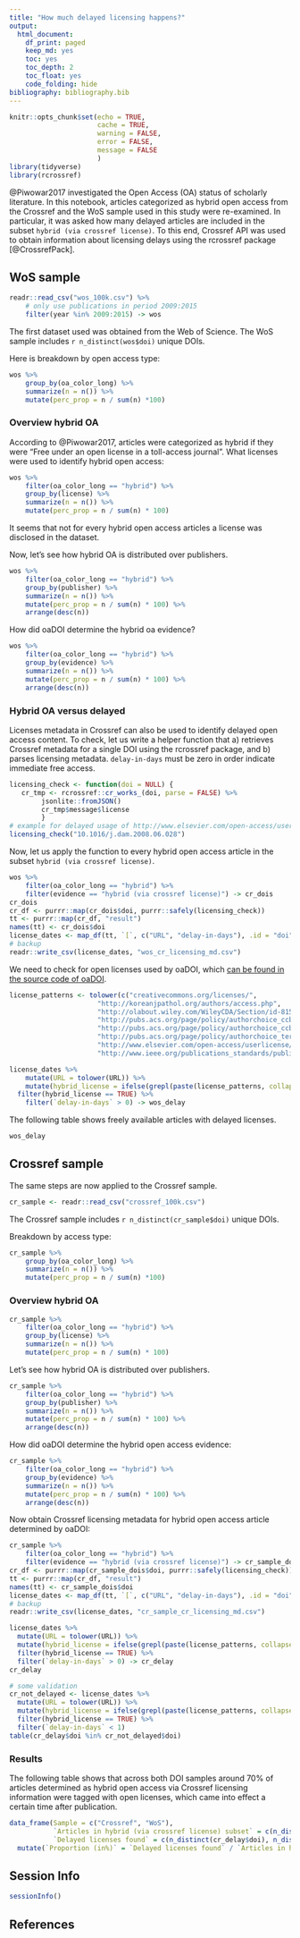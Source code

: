 ```yaml
---
title: "How much delayed licensing happens?"
output:
  html_document:
    df_print: paged
    keep_md: yes
    toc: yes
    toc_depth: 2
    toc_float: yes
    code_folding: hide
bibliography: bibliography.bib
---
```


```r
knitr::opts_chunk$set(echo = TRUE, 
                      cache = TRUE, 
                      warning = FALSE, 
                      error = FALSE,
                      message = FALSE
                      )
library(tidyverse)
library(rcrossref)
```

@Piwowar2017 investigated the Open Access (OA) status of scholarly literature. In this notebook, articles categorized as hybrid open access from the Crossref and the WoS sample used in this study were re-examined. In particular, it was asked how many delayed articles are included in the subset `hybrid (via crossref license)`. To this end, Crossref API was used to obtain information about licensing delays using the rcrossref package [@CrossrefPack]. 

## WoS sample

```r
readr::read_csv("wos_100k.csv") %>%
    # only use publications in period 2009:2015
    filter(year %in% 2009:2015) -> wos
```

The first dataset used was obtained from the Web of Science. The WoS sample includes `r n_distinct(wos$doi)` unique DOIs.

Here is breakdown by open access type:

```r
wos %>%
    group_by(oa_color_long) %>%
    summarize(n = n()) %>%
    mutate(perc_prop = n / sum(n) *100)
```

### Overview hybrid OA

According to @Piwowar2017, articles were categorized as hybrid if they were "Free under an open license in a toll-access journal". What licenses were used to identify hybrid open access:

```r
wos %>%
    filter(oa_color_long == "hybrid") %>%
    group_by(license) %>%
    summarize(n = n()) %>%
    mutate(perc_prop = n / sum(n) * 100)
```

It seems that not for every hybrid open access articles a license was disclosed in the dataset.

Now, let's see how hybrid OA is distributed over publishers.

```r
wos %>%
    filter(oa_color_long == "hybrid") %>%
    group_by(publisher) %>%
    summarize(n = n()) %>%
    mutate(perc_prop = n / sum(n) * 100) %>%
    arrange(desc(n))
```

How did oaDOI determine the hybrid oa evidence?

```r
wos %>%
    filter(oa_color_long == "hybrid") %>%
    group_by(evidence) %>%
    summarize(n = n()) %>%
    mutate(perc_prop = n / sum(n) * 100) %>%
    arrange(desc(n))
```

### Hybrid OA versus delayed

Licenses metadata in Crossref can also be used to identify delayed open access content. To check, let us write a helper function that a) retrieves Crossref metadata for a single DOI using the rcrossref package, and b) parses licensing metadata. `delay-in-days` must be zero in order indicate immediate free access.

```r
licensing_check <- function(doi = NULL) {
   cr_tmp <- rcrossref::cr_works_(doi, parse = FALSE) %>%
        jsonlite::fromJSON()
        cr_tmp$message$license
        }
# example for delayed usage of http://www.elsevier.com/open-access/userlicense/1.0/	license
licensing_check("10.1016/j.dam.2008.06.028")
```

Now, let us apply the function to every hybrid open access article in the subset `hybrid (via crossref license)`.

```r
wos %>%
    filter(oa_color_long == "hybrid") %>%
    filter(evidence == "hybrid (via crossref license)") -> cr_dois
cr_dois
cr_df <- purrr::map(cr_dois$doi, purrr::safely(licensing_check))
tt <- purrr::map(cr_df, "result")
names(tt) <- cr_dois$doi
license_dates <- map_df(tt, `[`, c("URL", "delay-in-days"), .id = "doi") 
# backup
readr::write_csv(license_dates, "wos_cr_licensing_md.csv")
```

We need to check for open licenses used by oaDOI, which [can be found in the source code of oaDOI](https://github.com/dissemin/dissemin/blob/0aa00972eb13a6a59e1bc04b303cdcab9189406a/backend/crossref.py#L89).

```r
license_patterns <- tolower(c("creativecommons.org/licenses/",
                      "http://koreanjpathol.org/authors/access.php",
                      "http://olabout.wiley.com/WileyCDA/Section/id-815641.html",
                      "http://pubs.acs.org/page/policy/authorchoice_ccby_termsofuse.html",
                      "http://pubs.acs.org/page/policy/authorchoice_ccbyncnd_termsofuse.html",
                      "http://pubs.acs.org/page/policy/authorchoice_termsofuse.html",
                      "http://www.elsevier.com/open-access/userlicense/1.0/",
                      "http://www.ieee.org/publications_standards/publications/rights/oapa.pdf"))

license_dates %>%
    mutate(URL = tolower(URL)) %>%
    mutate(hybrid_license = ifelse(grepl(paste(license_patterns, collapse = "|"), URL), TRUE, FALSE)) %>%
  filter(hybrid_license == TRUE) %>%
    filter(`delay-in-days` > 0) -> wos_delay
```

The following table shows freely available articles with delayed licenses.

```r
wos_delay
```

## Crossref sample

The same steps are now applied to the Crossref sample.

```r
cr_sample <- readr::read_csv("crossref_100k.csv")
```

The Crossref sample includes `r n_distinct(cr_sample$doi)` unique DOIs.

Breakdown by access type:

```r
cr_sample %>%
    group_by(oa_color_long) %>%
    summarize(n = n()) %>%
    mutate(perc_prop = n / sum(n) *100)
```

###  Overview hybrid OA

```r
cr_sample %>%
    filter(oa_color_long == "hybrid") %>%
    group_by(license) %>%
    summarize(n = n()) %>%
    mutate(perc_prop = n / sum(n) * 100)
```

Let's see how hybrid OA is distributed over publishers.

```r
cr_sample %>%
    filter(oa_color_long == "hybrid") %>%
    group_by(publisher) %>%
    summarize(n = n()) %>%
    mutate(perc_prop = n / sum(n) * 100) %>%
    arrange(desc(n))
```

How did oaDOI determine the hybrid open access evidence:

```r
cr_sample %>%
    filter(oa_color_long == "hybrid") %>%
    group_by(evidence) %>%
    summarize(n = n()) %>%
    mutate(perc_prop = n / sum(n) * 100) %>%
    arrange(desc(n))
```

Now obtain Crossref licensing metadata for hybrid open access article determined by oaDOI:

```r
cr_sample %>%
    filter(oa_color_long == "hybrid") %>%
    filter(evidence == "hybrid (via crossref license)") -> cr_sample_dois
cr_df <- purrr::map(cr_sample_dois$doi, purrr::safely(licensing_check))
tt <- purrr::map(cr_df, "result")
names(tt) <- cr_sample_dois$doi
license_dates <- map_df(tt, `[`, c("URL", "delay-in-days"), .id = "doi") 
# backup
readr::write_csv(license_dates, "cr_sample_cr_licensing_md.csv")
```


```r
license_dates %>%
  mutate(URL = tolower(URL)) %>%
  mutate(hybrid_license = ifelse(grepl(paste(license_patterns, collapse = "|"), URL), TRUE, FALSE)) %>%
  filter(hybrid_license == TRUE) %>%
  filter(`delay-in-days` > 0) -> cr_delay
cr_delay 
```

```r
# some validation
cr_not_delayed <- license_dates %>%
  mutate(URL = tolower(URL)) %>%
  mutate(hybrid_license = ifelse(grepl(paste(license_patterns, collapse = "|"), URL), TRUE, FALSE)) %>%
  filter(hybrid_license == TRUE) %>%
  filter(`delay-in-days` < 1)
table(cr_delay$doi %in% cr_not_delayed$doi)
```

### Results

The following table shows that across both DOI samples around 70% of articles determined as hybrid open access via Crossref licensing information were tagged with open licenses, which came into effect a certain time after publication.

```r
data_frame(Sample = c("Crossref", "WoS"), 
           `Articles in hybrid (via crossref license) subset` = c(n_distinct(cr_sample_dois$doi), n_distinct(cr_dois$doi)), 
           `Delayed licenses found` = c(n_distinct(cr_delay$doi), n_distinct(wos_delay$doi))) %>%
  mutate(`Proportion (in%)` = `Delayed licenses found` / `Articles in hybrid (via crossref license) subset`)
```

## Session Info

```r
sessionInfo()
```

## References

